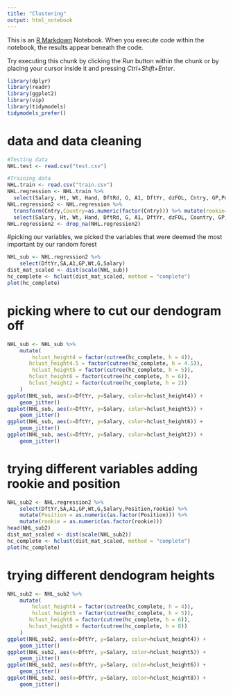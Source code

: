 ```yaml
---
title: "Clustering"
output: html_notebook
---
```


This is an [R Markdown](http://rmarkdown.rstudio.com) Notebook. When you execute code within the notebook, the results appear beneath the code. 

Try executing this chunk by clicking the *Run* button within the chunk or by placing your cursor inside it and pressing *Ctrl+Shift+Enter*. 


```r
library(dplyr)
library(readr)
library(ggplot2)
library(vip)
library(tidymodels)
tidymodels_prefer()
```

# data and data cleaning
```r
#Testing data
NHL.test <- read.csv("test.csv")

#Training data
NHL.train <- read.csv("train.csv")
NHL.regression <- NHL.train %>%
  select(Salary, Ht, Wt, Hand, DftRd, G, A1, DftYr, dzFOL, Cntry, GP,Position,SA)
NHL.regression2 <- NHL.regression %>%  
  transform(Cntry,Country=as.numeric(factor(Cntry))) %>% mutate(rookie=ifelse(NHL.regression$DftYr>2013,1,0))%>%
  select(Salary, Ht, Wt, Hand, DftRd, G, A1, DftYr, dzFOL, Country, GP, Position, SA,rookie)
NHL.regression2 <- drop_na(NHL.regression2)
```
#picking our variables, we picked the variables that were deemed the most important by our random forest
```r
NHL_sub <- NHL.regression2 %>%
    select(DftYr,SA,A1,GP,Wt,G,Salary)
dist_mat_scaled <- dist(scale(NHL_sub))
hc_complete <- hclust(dist_mat_scaled, method = "complete")
plot(hc_complete)
```
# picking where to cut our dendogram off 
```r
NHL_sub <- NHL_sub %>%
    mutate(
        hclust_height4 = factor(cutree(hc_complete, h = 4)), 
       hclust_height4.5 = factor(cutree(hc_complete, h = 4.5)),
        hclust_height5 = factor(cutree(hc_complete, h = 5)),
       hclust_height6 = factor(cutree(hc_complete, h = 6)),
       hclust_height2 = factor(cutree(hc_complete, h = 2))
    )
ggplot(NHL_sub, aes(x=DftYr, y=Salary, color=hclust_height4)) +
    geom_jitter()
ggplot(NHL_sub, aes(x=DftYr, y=Salary, color=hclust_height5)) +
    geom_jitter()
ggplot(NHL_sub, aes(x=DftYr, y=Salary, color=hclust_height6)) +
    geom_jitter()
ggplot(NHL_sub, aes(x=DftYr, y=Salary, color=hclust_height2)) +
    geom_jitter()
```
# trying different variables adding rookie and position

```r
NHL_sub2 <- NHL.regression2 %>%
    select(DftYr,SA,A1,GP,Wt,G,Salary,Position,rookie) %>%
    mutate(Position = as.numeric(as.factor(Position))) %>%
    mutate(rookie = as.numeric(as.factor(rookie)))
head(NHL_sub2)
dist_mat_scaled <- dist(scale(NHL_sub2))
hc_complete <- hclust(dist_mat_scaled, method = "complete")
plot(hc_complete)
```
# trying different dendogram heights 
```r
NHL_sub2 <- NHL_sub2 %>%
    mutate(
        hclust_height4 = factor(cutree(hc_complete, h = 4)), 
        hclust_height5 = factor(cutree(hc_complete, h = 5)),
       hclust_height6 = factor(cutree(hc_complete, h = 6)),
       hclust_height8 = factor(cutree(hc_complete, h = 8))
    )
ggplot(NHL_sub2, aes(x=DftYr, y=Salary, color=hclust_height4)) +
    geom_jitter()
ggplot(NHL_sub2, aes(x=DftYr, y=Salary, color=hclust_height5)) +
    geom_jitter()
ggplot(NHL_sub2, aes(x=DftYr, y=Salary, color=hclust_height6)) +
    geom_jitter()
ggplot(NHL_sub2, aes(x=DftYr, y=Salary, color=hclust_height8)) +
    geom_jitter()

```

